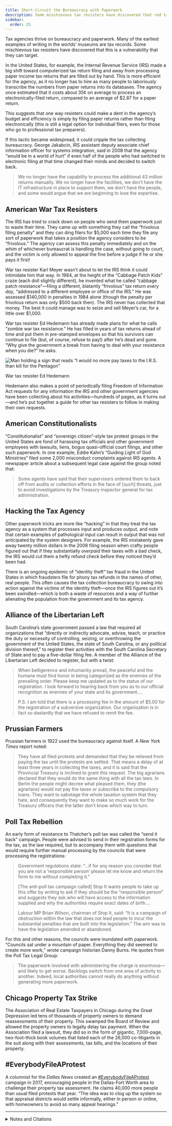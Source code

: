```yaml
---
title: Short-Circuit the Bureaucracy with Paperwork
description: Some mischievous tax resisters have discovered that red tape is a vulnerability that they can target.
sidebar:
  order: 25
---
```


Tax agencies thrive on bureaucracy and paperwork.
Many of the earliest examples of writing in the worlds’ museums are tax records.
Some mischievous tax resisters have discovered that this is a vulnerability that they can target.

In the United States, for example, the Internal Revenue Service (IRS) made a big shift toward computerized tax return filing and away from processing paper income tax returns that are filled out by hand.
This is more efficient for the agency, as it no longer has to hire as many people to laboriously transcribe the numbers from paper returns into its databases.
The agency once estimated that it costs about 35¢ on average to process an electronically-filed return, compared to an average of $2.87 for a paper return.

This suggests that one way resisters could make a dent in the agency’s budget and efficiency is simply by filing paper returns rather than filing electronically (this is still a legal option for individual filers, even for those who go to professional tax preparers).

If this tactic became widespread, it could cripple the tax collecting bureaucracy.
George Jakabcin, IRS assistant deputy associate chief information officer for systems integration, said in 2008 that the agency “would be in a world of hurt” if even half of the people who had switched to electronic filing at that time changed their minds and decided to switch back.

> We no longer have the capability to process the additional 43 million returns manually.
> We no longer have the facilities, we don’t have the IT infrastructure in place to support them, we don’t have the people, and some would argue that we are beginning to lose the expertise.

## <Badge text="Example" size="medium" /> American War Tax Resisters

The IRS has tried to crack down on people who send them paperwork just to waste their time.
They came up with something they call the “frivolous filing penalty” and they can ding filers for $5,000 each time they file any sort of paperwork that takes a position the agency considers to be “frivolous.”
The agency can assess this penalty immediately and on the whim of whichever bureaucrat is handling the case, without going to court, and the victim is only allowed to appeal the fine before a judge if he or she pays it first!

War tax resister Karl Meyer wasn’t about to let the IRS think it could intimidate him that way.
In 1984, at the height of the “Cabbage Patch Kids” craze (each doll slightly different), he invented what he called “cabbage patch resistance”—filing a different, blatantly “frivolous” tax return <em>every day</em>, “addressed to a different employee or office of the IRS.”
He was assessed $140,000 in penalties in 1984 alone (though the penalty per frivolous return was only $500 back then).
The IRS never has collected that money.
The best it could manage was to seize and sell Meyer’s car, for a little over $1,000.

War tax resister Ed Hedemann has already made plans for what he calls “zombie war tax resistance.”
He has filled in years of tax returns ahead of time and put them in pre-stamped envelopes so that his survivors can continue to file (but, of course, refuse to pay!) after he’s dead and gone.
“Why give the government a break from having to deal with your resistance when you die?” he asks.

![Man holding a sign that reads “I would no more pay taxes to the I.R.S. than kill for the Pentagon”](../../../assets/ed-hedemann.jpg)
<figcaption>War tax resister Ed Hedemann</figcaption>

Hedemann also makes a point of periodically filing Freedom of Information Act requests for any information the IRS and other government agencies have been collecting about his activities—hundreds of pages, as it turns out—and he’s put together a guide for other tax resisters to follow in making their own requests.

## <Badge text="Example" size="medium" /> American Constitutionalists

“Constitutionalist” and “sovereign citizen”-style tax protest groups in the United States are fond of harassing tax officials and other government employees with lawsuits, liens, bogus quasi-official court filings, and other such paperwork.
In one example, Eddie Kahn’s “Guiding Light of God Ministries” filed some 2,000 misconduct complaints against IRS agents.
A newspaper article about a subsequent legal case against the group noted that:

> Some agents have said that their supervisors ordered them to back off from audits or collection efforts in the face of [such] threats, just to avoid investigations by the Treasury inspector general for tax administration.

## <Badge text="Example" size="medium" /> Hacking the Tax Agency

Other paperwork tricks are more like “hacking” in that they treat the tax agency as a system that processes input and produces output, and note that certain examples of pathological input can result in output that was not anticipated by the system designers.
For example, the IRS mistakenly gave away twenty million dollars in the 2008 filing season when crafty people figured out that if they substantially <em>overpaid</em> their taxes with a bad check, the IRS would cut them a hefty refund check before they noticed they’d been had.

There is an ongoing epidemic of “identity theft” tax fraud in the United States in which fraudsters file for phony tax refunds in the names of other, real people.
This often causes the tax collection bureaucracy to swing into action against the <em>victims</em> of the identity theft—once the IRS figures out it’s been swindled—which is both a waste of resources and a way of further alienating the population from the government and its tax agency.

## <Badge text="Example" size="medium" /> Alliance of the Libertarian Left

South Carolina’s state government passed a law that required all organizations that “directly or indirectly advocate, advise, teach, or practice the duty or necessity of controlling, seizing, or overthrowing the government of the United States, the state of South Carolina, or any political division thereof,” to register their activities with the South Carolina Secretary of State and to pay a five-dollar filing fee.
A member of the Alliance of the Libertarian Left decided to register, but with a twist:

> When belligerence and inhumanity prevail, the peaceful and the humane must find honor in being categorized as the enemies of the prevailing order.
> Please keep me updated as to the status of our registration.
> I look forward to hearing back from you as to our official recognition as enemies of your state and its government.…
>
> P.S. I am told that there is a processing fee in the amount of $5.00 for the registration of a subversive organization.
> Our organization is in fact so dastardly that we have refused to remit the fee.

## <Badge text="Example" size="medium" /> Prussian Farmers

Prussian farmers in 1922 used the bureaucracy against itself.
A <i>New York Times</i> report noted:

> They have all filed protests and demanded that they be relieved from paying the tax until the protests are settled.
> That means a delay of at least three years in collecting the taxes, and it is said that the Provincial Treasury is inclined to grant this request.
> The big agrarians declared that they would do the same thing with all the tax laws.
> In Berlin the people might decree what pleased them, they (the agrarians) would not pay the taxes or subscribe to the compulsory loans.
> They want to sabotage the whole taxation system that they hate, and consequently they want to make so much work for the Treasury officers that the latter don’t know which way to turn.

## <Badge text="Example" size="medium" /> Poll Tax Rebellion

An early form of resistance to Thatcher’s poll tax was called the “send it back” campaign.
People were advised to send in their registration forms for the tax, as the law required, but to accompany them with questions that would require further manual processing by the councils that were processing the registrations:

> Government regulations state: “…if for any reason you consider that you are not a ‘responsible person’ please let me know and return the form to me without completing it.”
>
> [The anti-poll tax campaign called] Stop It wants people to take up this offer by writing to ask if they should be the “responsible person” and suggests they ask who will have access to the information supplied and why the authorities require exact dates of birth.…
>
> Labour MP Brian Wilson, chairman of Stop It, said: “It is a campaign of obstruction within the law that does not lead people to incur the substantial penalties that are built into the legislation.”
> The aim was to have the legislation amended or abandoned.

For this and other reasons, the councils were inundated with paperwork.
“Councils sat under a mountain of paper.
Everything they did seemed to create more work,” wrote campaign historian Danny Burns.
He quotes from the Poll Tax Legal Group:

> The paperwork involved with administering the charge is enormous—and likely to get worse.
> Backlogs switch from one area of activity to another.
> Indeed, local authorities cannot really do anything without generating more paperwork.

## <Badge text="Example" size="medium" /> Chicago Property Tax Strike

The Association of Real Estate Taxpayers in Chicago during the Great Depression led tens of thousands of property owners to demand reassessments of their property.
This swamped the Board of Review and allowed the property owners to legally delay tax payment.
When the Association filed a lawsuit, they did so in the form of gigantic, 7,000-page, two-foot-thick book volumes that listed each of the 26,000 co-litigants in the suit along with their assessments, tax bills, and the locations of their property.

## <Badge text="Example" size="medium" /> #EverybodyFileAProtest

A columnist for the <i>Dallas News</i> created an [#EverybodyFileAProtest](https://www.dallasnews.com/news/watchdog/2018/12/30/what-you-need-to-know-about-your-texas-property-tax-and-how-to-protest-from-watchdog-dave-lieber/) campaign in 2017, encouraging people in the Dallas-Fort Worth area to challenge their property tax assessment.
He claims 40,000 more people than usual filed protests that year.
“The idea was to clog up the system so that appraisal districts would settle informally, either in person or online, with homeowners to avoid so many appeal hearings.”

<hr />

<details>
<summary>Notes and Citations</summary>

* “Repeated Efforts to Modernize Paper Tax Return Processing Have Been Unsuccessful; However, Actions Can Be Taken to Increase Electronic Filing and Reduce Processing Costs” Treasury Inspector General for Tax Administration report #2009‒40‒130, 10 September 2009, p. 2
* Kristan, Joe “IRS Innovations in Data Security” <i>Tax Update Blog</i> 30 May 2008 (quoting from the <i>TaxAnalysts</i> blog)
* “Tax resister mails a protest return every day” <i>Chicago Sun Times</i> 15 April 1984
* “IRS Hits Jackpot” <i>In These Times</i> 27 March 1985
* Brockmann, Stephen “ ‘Cabbage Patch Resistance’ marks a true war-tax hero” <i>The Milwaukee Journal</i> 12 April 1985
* Meyer, Karl “Files Daily Tax Returns” (letter) <i>Friends Journal</i> 15 May 1984, p. 21
* Hedemann, Ed “Zombie War Tax Resistance” <i>More Than a Paycheck</i> December 2011, p. 4
* Hedemann, Ed “The IRS Files” <i>More Than a Paycheck</i> December 2010, p. 1
* Johnston, David Cay “Court Is Asked to Block False Complaints Against I.R.S.” <i>New York Times</i> 9 December 2003
* “Inadequate Controls Over Dishonored Checks Put Millions of Dollars at Risk for Erroneous Refund Issuance” Treasury Inspector General for Tax Administration report #2009‒40‒143, 23 September 2009, p. 4
* “IRS Oversight Board Annual Report to Congress: 2011” (see for instance Table 4 on p. 27)
* Gehrke-White, Donna “ID theft victims in line for hours to get IRS help” <i>SunSentinel</i> 15 August 2012
* Johnson, Charles “Civic duties” <i>Rad Geek People’s Daily</i> 9 February 2010
* “Prussian Farmers Fight Income Tax” <i>New York Times</i> 9 April 1922
* Cramb, Auslan “Labour reveals return to sender poll tax protest” <i>Glasgow Herald</i> 11 March 1988, p. 7
* Burns, Danny <i>Poll Tax Rebellion</i> AK Press (1992), p. 129, quoting from “Poll Tax Legal Group, Law Review No. 4, March 1991”
* Beito, David T. <i>Taxpayers In Revolt: Tax Resistance During the Great Depression</i> (1989) pp. 59, 81
* Lieber, Dave [“How to file a Texas property tax protest—and why you must”](https://www.dallasnews.com/news/watchdog/2017/04/20/how-to-file-a-texas-property-tax-protest-and-why-you-must/) <i>The Dallas Morning News</i> 20 April 2017; [“Ironically, the leader of this year’s property tax protest campaign fails at his own”](https://www.dallasnews.com/news/watchdog/2017/10/12/ironically-the-leader-of-this-years-property-tax-protest-campaign-fails-at-his-own/) <i>The Dallas Morning News</i> 12 October 2017

</details>
